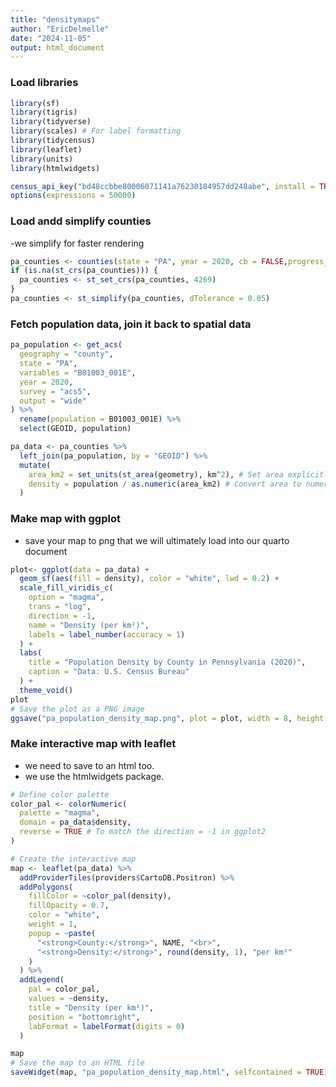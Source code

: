 ```yaml
---
title: "densitymaps"
author: "EricDelmelle"
date: "2024-11-05"
output: html_document
---
```


### Load libraries
```r
library(sf)
library(tigris)
library(tidyverse)
library(scales) # For label formatting
library(tidycensus)
library(leaflet) 
library(units) 
library(htmlwidgets) 

census_api_key("bd48ccbbe80006071141a76230184957dd248abe", install = TRUE, overwrite=TRUE)
options(expressions = 50000)
```

### Load andd simplify counties

-we simplify for faster rendering
```r
pa_counties <- counties(state = "PA", year = 2020, cb = FALSE,progress_bar = FALSE)
if (is.na(st_crs(pa_counties))) {
  pa_counties <- st_set_crs(pa_counties, 4269)
}
pa_counties <- st_simplify(pa_counties, dTolerance = 0.05)
```

### Fetch population data, join it back to spatial data
```r
pa_population <- get_acs(
  geography = "county",
  state = "PA",
  variables = "B01003_001E",
  year = 2020,
  survey = "acs5",
  output = "wide"
) %>%
  rename(population = B01003_001E) %>%
  select(GEOID, population)
```

```r
pa_data <- pa_counties %>%
  left_join(pa_population, by = "GEOID") %>%
  mutate(
    area_km2 = set_units(st_area(geometry), km^2), # Set area explicitly in km²
    density = population / as.numeric(area_km2) # Convert area to numeric
  )
```

### Make map with ggplot
- save your map to png that we will ultimately load into our quarto document
```r
plot<- ggplot(data = pa_data) +
  geom_sf(aes(fill = density), color = "white", lwd = 0.2) +
  scale_fill_viridis_c(
    option = "magma",
    trans = "log",
    direction = -1,
    name = "Density (per km²)",
    labels = label_number(accuracy = 1)
  ) +
  labs(
    title = "Population Density by County in Pennsylvania (2020)",
    caption = "Data: U.S. Census Bureau"
  ) +
  theme_void()
plot
# Save the plot as a PNG image
ggsave("pa_population_density_map.png", plot = plot, width = 8, height = 6, dpi = 300)
```

### Make interactive map with leaflet
- we need to save to an html too.
- we use the htmlwidgets package.
```r
# Define color palette
color_pal <- colorNumeric(
  palette = "magma",
  domain = pa_data$density,
  reverse = TRUE # To match the direction = -1 in ggplot2
)

# Create the interactive map
map <- leaflet(pa_data) %>%
  addProviderTiles(providers$CartoDB.Positron) %>%
  addPolygons(
    fillColor = ~color_pal(density),
    fillOpacity = 0.7,
    color = "white",
    weight = 1,
    popup = ~paste(
      "<strong>County:</strong>", NAME, "<br>",
      "<strong>Density:</strong>", round(density, 1), "per km²"
    )
  ) %>%
  addLegend(
    pal = color_pal,
    values = ~density,
    title = "Density (per km²)",
    position = "bottomright",
    labFormat = labelFormat(digits = 0)
  )

map
# Save the map to an HTML file
saveWidget(map, "pa_population_density_map.html", selfcontained = TRUE)
```